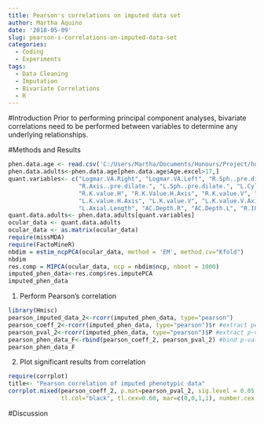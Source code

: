 ```yaml
---
title: Pearson's correlations on imputed data set
author: Martha Aquino
date: '2018-05-09'
slug: pearson-s-correlations-on-imputed-data-set
categories:
  - Coding
  - Experiments
tags:
  - Data Cleaning
  - Imputation
  - Bivariate Correlations
  - R
---
```


#Introduction 
Prior to performing principal component analyses, bivariate correlations need to be performed between variables to determine any underlying relationships.

#Methods and Results
```r
phen.data.age <- read.csv('C:/Users/Martha/Documents/Honours/Project/honours.project/Data/NIES_master_database-age.csv')
phen.data.adults<-phen.data.age[phen.data.age$Age.excel>17,]
quant.variables<- c("Logmar.VA.Right", "Logmar.VA.Left", "R.Sph..pre.dilate.", "R.Cyl..pre.dilate.",
                    "R.Axis..pre.dilate.", "L.Sph..pre.dilate.", "L.Cyl..pre.dilate.", "L.Axis..pre.dilate.",
                    "R.K.value.H", "R.K.Value.H.Axis", "R.K.value.V", "R.K.value.V.Axis", "L.K.value.H",
                    "L.K.value.H.Axis", "L.K.value.V", "L.K.value.V.Axis", "R.Pachimetry", "L.Pachimetry", "R.Axial.Length",
                    "L.Axial.Length", "AC.Depth.R", "AC.Depth.L", "R.IOP.mmHg", "L.IOP.mmHg", "CDR.RE", "CDR.LE")
quant.data.adults<- phen.data.adults[quant.variables]
ocular_data <- quant.data.adults
ocular_data <- as.matrix(ocular_data)
require(missMDA)
require(FactoMineR)
nbdim = estim_ncpPCA(ocular_data, method = 'EM', method.cv="Kfold")
nbdim
res.comp = MIPCA(ocular_data, ncp = nbdim$ncp, nboot = 1000)
imputed_phen_data<-res.comp$res.imputePCA
imputed_phen_data
```

1. Perform Pearson's correlation
```r
library(Hmisc)
pearson_imputed_data_2<-rcorr(imputed_phen_data, type="pearson")
pearson_coeff_2<-rcorr(imputed_phen_data, type="pearson")$r #extract pearson correlation coefficients
pearson_pval_2<-rcorr(imputed_phen_data, type="pearson")$P #extract p-values of correlations
pearson_phen_data_F<-rbind(pearson_coeff_2, pearson_pval_2) #bind p-values and coefficients
pearson_phen_data_F
```

2. Plot significant results from correlation
```r
require(corrplot)
title<- "Pearson correlation of imputed phenotypic data"
corrplot.mixed(pearson_coeff_2, p.mat=pearson_pval_2, sig.level = 0.05, insig="blank", tl.pos = 'lt',
               tl.col="black", tl.cex=0.60, mar=c(0,0,1,1), number.cex = 0.65, title=title)
```

#Discussion
